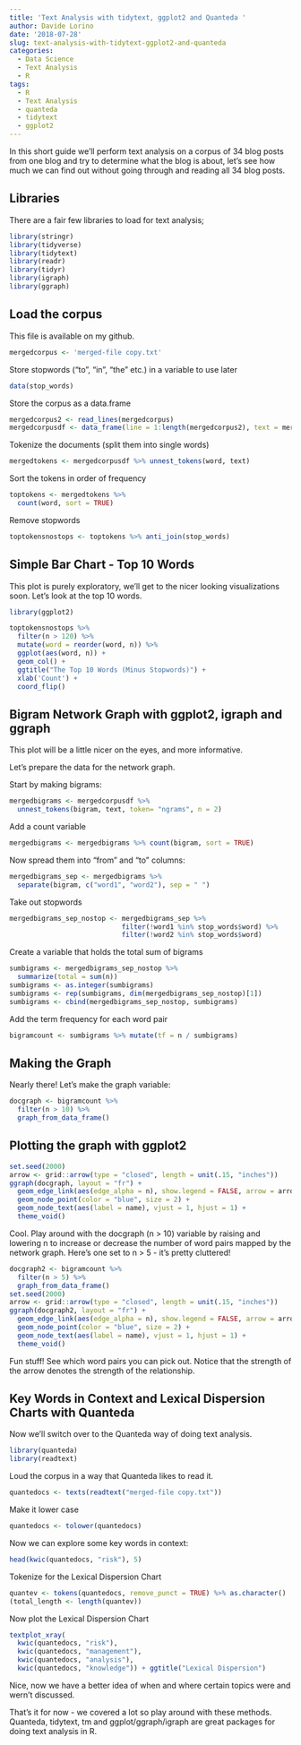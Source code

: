 ```yaml
---
title: 'Text Analysis with tidytext, ggplot2 and Quanteda '
author: Davide Lorino
date: '2018-07-28'
slug: text-analysis-with-tidytext-ggplot2-and-quanteda
categories:
  - Data Science
  - Text Analysis
  - R
tags:
  - R
  - Text Analysis
  - quanteda
  - tidytext
  - ggplot2
---
```


In this short guide we'll perform text analysis on a corpus of 34 blog posts from one blog and try to determine what the blog is about, let's see how much we can find out without going through and reading all 34 blog posts.

## Libraries

There are a fair few libraries to load for text analysis;

```r
library(stringr)
library(tidyverse)
library(tidytext)
library(readr)
library(tidyr)
library(igraph)
library(ggraph)
```

## Load the corpus 

This file is available on my github.

```r
mergedcorpus <- 'merged-file copy.txt'
```

Store stopwords ("to", "in", "the" etc.) in a variable to use later

```r
data(stop_words)
```

Store the corpus as a data.frame

```r
mergedcorpus2 <- read_lines(mergedcorpus)
mergedcorpusdf <- data_frame(line = 1:length(mergedcorpus2), text = mergedcorpus2)
```

Tokenize the documents (split them into single words)

```r
mergedtokens <- mergedcorpusdf %>% unnest_tokens(word, text)
```

Sort the tokens in order of frequency

```r
toptokens <- mergedtokens %>%
  count(word, sort = TRUE)
```

Remove stopwords

```r
toptokensnostops <- toptokens %>% anti_join(stop_words)
```

## Simple Bar Chart - Top 10 Words

This plot is purely exploratory, we'll get to the nicer looking visualizations soon. Let's look at the top 10 words.

```r
library(ggplot2)

toptokensnostops %>%
  filter(n > 120) %>%
  mutate(word = reorder(word, n)) %>%
  ggplot(aes(word, n)) +
  geom_col() +
  ggtitle("The Top 10 Words (Minus Stopwords)") +
  xlab('Count') +
  coord_flip()
```

## Bigram Network Graph with ggplot2, igraph and ggraph

This plot will be a little nicer on the eyes, and more informative.

Let's prepare the data for the network graph.

Start by making bigrams:

```r
mergedbigrams <- mergedcorpusdf %>%
  unnest_tokens(bigram, text, token= "ngrams", n = 2)
```

Add a count variable

```r
mergedbigrams <- mergedbigrams %>% count(bigram, sort = TRUE)
```

Now spread them into "from" and "to" columns:

```r
mergedbigrams_sep <- mergedbigrams %>%
  separate(bigram, c("word1", "word2"), sep = " ")
```  
  
Take out stopwords

```r
mergedbigrams_sep_nostop <- mergedbigrams_sep %>%
                            filter(!word1 %in% stop_words$word) %>%
                            filter(!word2 %in% stop_words$word)
```

Create a variable that holds the total sum of bigrams

```r
sumbigrams <- mergedbigrams_sep_nostop %>%
  summarize(total = sum(n))
sumbigrams <- as.integer(sumbigrams)
sumbigrams <- rep(sumbigrams, dim(mergedbigrams_sep_nostop)[1])
sumbigrams <- cbind(mergedbigrams_sep_nostop, sumbigrams)
```

Add the term frequency for each word pair

```r
bigramcount <- sumbigrams %>% mutate(tf = n / sumbigrams)
```

## Making the Graph

Nearly there! Let's make the graph variable:

```r
docgraph <- bigramcount %>%
  filter(n > 10) %>%
  graph_from_data_frame()
```

## Plotting the graph with ggplot2

```r
set.seed(2000)
arrow <- grid::arrow(type = "closed", length = unit(.15, "inches"))
ggraph(docgraph, layout = "fr") +
  geom_edge_link(aes(edge_alpha = n), show.legend = FALSE, arrow = arrow) +
  geom_node_point(color = "blue", size = 2) +
  geom_node_text(aes(label = name), vjust = 1, hjust = 1) +
  theme_void()
```


Cool. Play around with the docgraph (n > 10) variable by raising and lowering n to increase or decrease the number of word pairs mapped by the network graph. Here's one set to n > 5 - it's pretty cluttered!

```r
docgraph2 <- bigramcount %>%
  filter(n > 5) %>%
  graph_from_data_frame()
set.seed(2000)
arrow <- grid::arrow(type = "closed", length = unit(.15, "inches"))
ggraph(docgraph2, layout = "fr") +
  geom_edge_link(aes(edge_alpha = n), show.legend = FALSE, arrow = arrow) +
  geom_node_point(color = "blue", size = 2) +
  geom_node_text(aes(label = name), vjust = 1, hjust = 1) +
  theme_void()
```

Fun stuff! See which word pairs you can pick out. Notice that the strength of the arrow denotes the strength of the relationship. 

## Key Words in Context and Lexical Dispersion Charts with Quanteda

Now we'll switch over to the Quanteda way of doing text analysis.

```r
library(quanteda)
library(readtext)
```

Loud the corpus in a way that Quanteda likes to read it.

```r
quantedocs <- texts(readtext("merged-file copy.txt"))
```

Make it lower case

```r
quantedocs <- tolower(quantedocs)
```

Now we can explore some key words in context:

```r
head(kwic(quantedocs, "risk"), 5)
```

Tokenize for the Lexical Dispersion Chart

```r
quantev <- tokens(quantedocs, remove_punct = TRUE) %>% as.character()
(total_length <- length(quantev))
```

Now plot the Lexical Dispersion Chart

```r
textplot_xray(
  kwic(quantedocs, "risk"),
  kwic(quantedocs, "management"),
  kwic(quantedocs, "analysis"),
  kwic(quantedocs, "knowledge")) + ggtitle("Lexical Dispersion")
```

Nice, now we have a better idea of when and where certain topics were and wern't discussed. 

That's it for now - we covered a lot so play around with these methods. Quanteda, tidytext, tm and ggplot/ggraph/igraph are great packages for doing text analysis in R.

















  